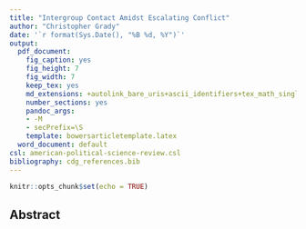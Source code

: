 ```yaml
---
title: "Intergroup Contact Amidst Escalating Conflict"
author: "Christopher Grady"
date: '`r format(Sys.Date(), "%B %d, %Y")`'
output:
  pdf_document:
    fig_caption: yes
    fig_height: 7
    fig_width: 7
    keep_tex: yes
    md_extensions: +autolink_bare_uris+ascii_identifiers+tex_math_single_backslash
    number_sections: yes
    pandoc_args:
    - -M
    - secPrefix=\S
    template: bowersarticletemplate.latex
  word_document: default
csl: american-political-science-review.csl
bibliography: cdg_references.bib
---
```


```r
knitr::opts_chunk$set(echo = TRUE)
```

## Abstract